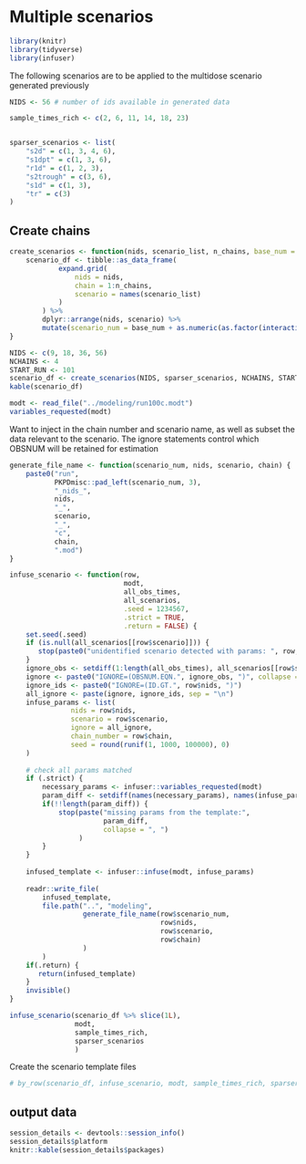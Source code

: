 # Multiple scenarios

```r
library(knitr)
library(tidyverse)
library(infuser)
```

The following scenarios are to be applied to the multidose scenario generated previously

```r
NIDS <- 56 # number of ids available in generated data
```

```r

sample_times_rich <- c(2, 6, 11, 14, 18, 23)


sparser_scenarios <- list(
    "s2d" = c(1, 3, 4, 6),
    "s1dpt" = c(1, 3, 6),
    "r1d" = c(1, 2, 3),
    "s2trough" = c(3, 6),
    "s1d" = c(1, 3),
    "tr" = c(3)
)

```

## Create chains

```r
create_scenarios <- function(nids, scenario_list, n_chains, base_num = 1) {
    scenario_df <- tibble::as_data_frame(
            expand.grid(
                nids = nids,
                chain = 1:n_chains, 
                scenario = names(scenario_list)
            )
        ) %>% 
        dplyr::arrange(nids, scenario) %>%
        mutate(scenario_num = base_num + as.numeric(as.factor(interaction(scenario, nids))) - 1)
}
```

```r
NIDS <- c(9, 18, 36, 56)
NCHAINS <- 4
START_RUN <- 101
scenario_df <- create_scenarios(NIDS, sparser_scenarios, NCHAINS, START_RUN) 
kable(scenario_df)
```

```r
modt <- read_file("../modeling/run100c.modt")
variables_requested(modt)
```

Want to inject in the chain number and scenario name, as well as subset
the data relevant to the scenario. The ignore statements control which 
OBSNUM will be retained for estimation

```r
generate_file_name <- function(scenario_num, nids, scenario, chain) {
    paste0("run", 
           PKPDmisc::pad_left(scenario_num, 3),
           "_nids_",
           nids,
           "_",
           scenario,
           "_",
           "c", 
           chain, 
           ".mod")
}

infuse_scenario <- function(row, 
                            modt, 
                            all_obs_times, 
                            all_scenarios, 
                            .seed = 1234567,
                            .strict = TRUE,
                            .return = FALSE) {
    set.seed(.seed)
    if (is.null(all_scenarios[[row$scenario]])) {
       stop(paste0("unidentified scenario detected with params: ", row, collapse = ", "))
    }
    ignore_obs <- setdiff(1:length(all_obs_times), all_scenarios[[row$scenario]])
    ignore <- paste0("IGNORE=(OBSNUM.EQN.", ignore_obs, ")", collapse = "\n")
    ignore_ids <- paste0("IGNORE=(ID.GT.", row$nids, ")")
    all_ignore <- paste(ignore, ignore_ids, sep = "\n")
    infuse_params <- list(
               nids = row$nids,
               scenario = row$scenario,
               ignore = all_ignore,
               chain_number = row$chain, 
               seed = round(runif(1, 1000, 100000), 0)
    )
    
    # check all params matched
    if (.strict) {
        necessary_params <- infuser::variables_requested(modt)
        param_diff <- setdiff(names(necessary_params), names(infuse_params))
        if(!!length(param_diff)) {
            stop(paste("missing params from the template:", 
                       param_diff, 
                       collapse = ", ")
                 )
        }
    }
    
    infused_template <- infuser::infuse(modt, infuse_params)
    
    readr::write_file(
        infused_template,
        file.path("..", "modeling", 
                  generate_file_name(row$scenario_num, 
                                     row$nids, 
                                     row$scenario, 
                                     row$chain)
                  )
        )
    if(.return) {
       return(infused_template) 
    }
    invisible()
}

infuse_scenario(scenario_df %>% slice(1L),
                modt,
                sample_times_rich,
                sparser_scenarios
                )
```

Create the scenario template files

```r
# by_row(scenario_df, infuse_scenario, modt, sample_times_rich, sparser_scenarios)
```

## output data

```r
session_details <- devtools::session_info()
session_details$platform
knitr::kable(session_details$packages)
```
